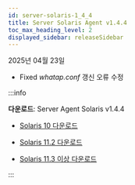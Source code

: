 ```yaml
---
id: server-solaris-1_4_4
title: Server Solaris Agent v1.4.4
toc_max_heading_level: 2
displayed_sidebar: releaseSidebar
---
```


2025년 04월 23일 

- <Status priority='0'>Fixed</Status> *whatap.conf* 갱신 오류 수정

:::info 

**다운로드**: Server Agent Solaris v1.4.4

- [Solaris 10 다운로드](https://repo.whatap.io/sunos/10/whatap-infra.1.4.4.sun10.SPARC.pkg.tar.gz)

- [Solaris 11.2 다운로드](https://repo.whatap.io/sunos/11.2/whatap-infra.1.4.4.sun11.2.SPARC.pkg.tar.gz)

- [Solaris 11.3 이상 다운로드](https://repo.whatap.io/sunos/11/whatap-infra.1.4.4.sun11.SPARC.pkg.tar.gz)

:::